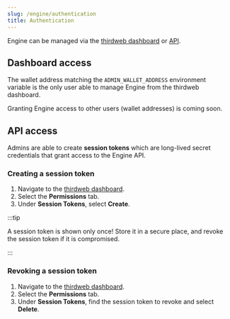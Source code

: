 ```yaml
---
slug: /engine/authentication
title: Authentication
---
```


Engine can be managed via the [thirdweb dashboard](https://thirdweb.com/dashboard/engine) or [API](engine/api-reference).

## Dashboard access

The wallet address matching the `ADMIN_WALLET_ADDRESS` environment variable is the only user able to manage Engine from the thirdweb dashboard.

Granting Engine access to other users (wallet addresses) is coming soon.

## API access

Admins are able to create **session tokens** which are long-lived secret credentials that grant access to the Engine API.

### Creating a session token

1. Navigate to the [thirdweb dashboard](https://thirdweb.com/dashboard/engine).
1. Select the **Permissions** tab.
1. Under **Session Tokens**, select **Create**.

:::tip

A session token is shown only once! Store it in a secure place, and revoke the session token if it is compromised.

:::

### Revoking a session token

1. Navigate to the [thirdweb dashboard](https://thirdweb.com/dashboard/engine).
1. Select the **Permissions** tab.
1. Under **Session Tokens**, find the session token to revoke and select **Delete**.
